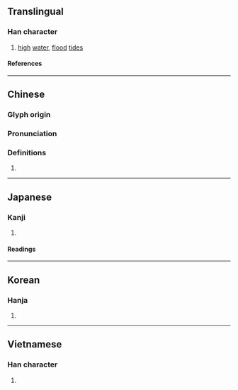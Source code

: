 {{character info/new}}
==Translingual==

===Han character===
{{Han char|rn=85|rad=水|as=03|sn=6|four=37110|canj=ENJ|ids=⿰氵卂}}

# [[high]] [[water]], [[flood]] [[tide]]s

====References====
{{Han ref|kx=0605.160|dkj=17135|dj=0999.070|hdz=31554.070|uh=6C5B}}

----

==Chinese==
{{zh-forms}}

===Glyph origin===
{{Han etym}}

===Pronunciation===
{{zh-pron
|m=xùn
|c=seon3
|h=pfs=sun
|md=
|mn=sìn
|w=
|mc=y
|oc=y
|cat=n
}}

===Definitions===
{{zh-hanzi}}

# {{rfdef|lang=zh}}

----

==Japanese==

===Kanji===
{{ja-kanji|grade=|rs=水03}}

# {{defn|lang=ja|sort=水03}}

====Readings====
{{ja-readings
|on=しん, さん, しゃ
|kun=そそぐ
}}

----

==Korean==

===Hanja===
{{ko-hanja|신}}

# {{defn|lang=ko|sort=水03}}

----

==Vietnamese==

===Han character===
{{vi-readings|rs=水03|reading=vàm}}

# {{defn|lang=vi|sort=水03}}